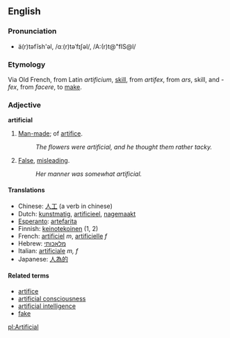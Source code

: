 ==English==

===Pronunciation===
*ä(r)təfĭsh'əl, /ɑː(r)təˈfɪʃəl/, /A:(r)t@"fIS@l/

===Etymology===
Via Old French, from Latin ''artificium'', [[skill]], from ''artifex'', from ''ars'', skill, and ''-fex'', from ''facere'', to [[make]].

===Adjective===
'''artificial'''

#[[Man-made]]; of [[artifice]].
#:''The flowers were artificial, and he thought them rather tacky.''
#[[False]], [[misleading]].
#:''Her manner was somewhat artificial.''

====Translations====
*Chinese: [[人工]] (a verb in chinese)
*Dutch: [[kunstmatig]], [[artificieel]], [[nagemaakt]]
*[[Esperanto]]: [[artefarita]]
*Finnish: [[keinotekoinen]] (1, 2)
*French: [[artificiel]] ''m'', [[artificielle]] ''f''
*Hebrew: [[מלאכותי]]
*Italian: [[artificiale]] ''m, f''
*Japanese: [[人為的]]

====Related terms====
*[[artifice]]
*[[artificial consciousness]]
*[[artificial intelligence]]
*[[fake]]

[[pl:Artificial]]